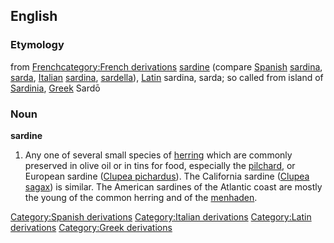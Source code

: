 ==English==
{{wikipedia}}{{webster}}
===Etymology===
from [[w:French language|French]][[category:French derivations]] [[sardine]] (compare [[w:Spanish language|Spanish]][[Category:Spanish derivations]] [[sardina]], [[sarda]], [[w:Italian language|Italian]][[Category:Italian derivations]] [[sardina]], [[sardella]]), [[w:Latin|Latin]][[Category:Latin derivations]] sardina, sarda; so called from island of [[Sardinia]], [[w:Greek language|Greek]][[Category:Greek derivations]] Sardō 
===Noun===
'''sardine'''
#Any one of several small species of [[herring]] which are commonly preserved in olive oil or in tins for food, especially the [[pilchard]], or European sardine ([[Clupea pichardus]]). The California sardine ([[Clupea sagax]]) is similar. The American sardines of the Atlantic coast are mostly the young of the common herring and of the [[menhaden]]. 



<!-- From Webster:

[F. sardine (cf. Sp. sardina, sarda, It. sardina, sardella), L. sardina, sarda; cf. Gr. , ; so called from island of sardinia, Gr. .] (Zoöl.) Any one of several small species of herring which are commonly preserved in olive oil for food, especially the pilchard, or European sardine (Clupea pichardus). The California sardine (Clupea sagax) is similar. The American sardines of the Atlantic coast are mostly the young of the common herring and of the menhaden. 
-->